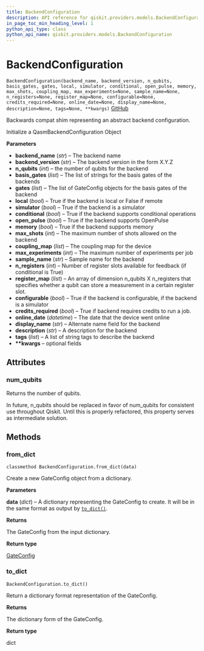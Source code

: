 ```yaml
---
title: BackendConfiguration
description: API reference for qiskit.providers.models.BackendConfiguration
in_page_toc_min_heading_level: 1
python_api_type: class
python_api_name: qiskit.providers.models.BackendConfiguration
---
```


# BackendConfiguration

<span id="qiskit.providers.models.BackendConfiguration" />

`BackendConfiguration(backend_name, backend_version, n_qubits, basis_gates, gates, local, simulator, conditional, open_pulse, memory, max_shots, coupling_map, max_experiments=None, sample_name=None, n_registers=None, register_map=None, configurable=None, credits_required=None, online_date=None, display_name=None, description=None, tags=None, **kwargs)` [GitHub](https://github.com/qiskit/qiskit/tree/stable/0.14/qiskit/providers/models/backendconfiguration.py "view source code")

Backwards compat shim representing an abstract backend configuration.

Initialize a QasmBackendConfiguration Object

**Parameters**

*   **backend\_name** (*str*) – The backend name
*   **backend\_version** (*str*) – The backend version in the form X.Y.Z
*   **n\_qubits** (*int*) – the number of qubits for the backend
*   **basis\_gates** (*list*) – The list of strings for the basis gates of the backends
*   **gates** (*list*) – The list of GateConfig objects for the basis gates of the backend
*   **local** (*bool*) – True if the backend is local or False if remote
*   **simulator** (*bool*) – True if the backend is a simulator
*   **conditional** (*bool*) – True if the backend supports conditional operations
*   **open\_pulse** (*bool*) – True if the backend supports OpenPulse
*   **memory** (*bool*) – True if the backend supports memory
*   **max\_shots** (*int*) – The maximum number of shots allowed on the backend
*   **coupling\_map** (*list*) – The coupling map for the device
*   **max\_experiments** (*int*) – The maximum number of experiments per job
*   **sample\_name** (*str*) – Sample name for the backend
*   **n\_registers** (*int*) – Number of register slots available for feedback (if conditional is True)
*   **register\_map** (*list*) – An array of dimension n\_qubits X n\_registers that specifies whether a qubit can store a measurement in a certain register slot.
*   **configurable** (*bool*) – True if the backend is configurable, if the backend is a simulator
*   **credits\_required** (*bool*) – True if backend requires credits to run a job.
*   **online\_date** (*datetime*) – The date that the device went online
*   **display\_name** (*str*) – Alternate name field for the backend
*   **description** (*str*) – A description for the backend
*   **tags** (*list*) – A list of string tags to describe the backend
*   **\*\*kwargs** – optional fields

## Attributes

### num\_qubits

Returns the number of qubits.

In future, n\_qubits should be replaced in favor of num\_qubits for consistent use throughout Qiskit. Until this is properly refactored, this property serves as intermediate solution.

## Methods

### from\_dict

<span id="qiskit.providers.models.BackendConfiguration.from_dict" />

`classmethod BackendConfiguration.from_dict(data)`

Create a new GateConfig object from a dictionary.

**Parameters**

**data** (*dict*) – A dictionary representing the GateConfig to create. It will be in the same format as output by [`to_dict()`](qiskit.providers.models.BackendConfiguration#to_dict "qiskit.providers.models.BackendConfiguration.to_dict").

**Returns**

The GateConfig from the input dictionary.

**Return type**

[GateConfig](qiskit.providers.models.GateConfig "qiskit.providers.models.GateConfig")

### to\_dict

<span id="qiskit.providers.models.BackendConfiguration.to_dict" />

`BackendConfiguration.to_dict()`

Return a dictionary format representation of the GateConfig.

**Returns**

The dictionary form of the GateConfig.

**Return type**

dict

